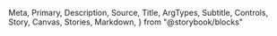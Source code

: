   Meta,
  Primary,
  Description,
  Source,
  Title,
  ArgTypes,
  Subtitle,
  Controls,
  Story,
  Canvas,
  Stories,
  Markdown,
} from "@storybook/blocks"

<Meta of={Markers} />
<Title />
<Description of={Markers} />

```tsx
import { Markers } from "@einride/ui-maps"
```

## Basic

<Description of={Markers.Basic} />
<Canvas of={Markers.Basic} />
<Controls of={Markers.Basic} />
